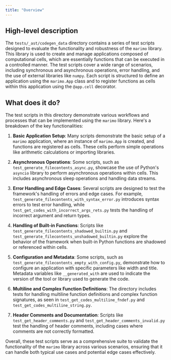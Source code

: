 ```yaml
---
title: "Overview"
---
```


## High-level description

The `tests/_ast/codegen_data` directory contains a series of test scripts designed to evaluate the functionality and robustness of the `marimo` library. This library is used to create and manage applications composed of computational cells, which are essentially functions that can be executed in a controlled manner. The test scripts cover a wide range of scenarios, including synchronous and asynchronous operations, error handling, and the use of external libraries like `numpy`. Each script is structured to define an application using the `marimo.App` class and to register functions as cells within this application using the `@app.cell` decorator.

## What does it do?

The test scripts in this directory demonstrate various workflows and processes that can be implemented using the `marimo` library. Here's a breakdown of the key functionalities:

1. **Basic Application Setup**: Many scripts demonstrate the basic setup of a `marimo` application, where an instance of `marimo.App` is created, and functions are registered as cells. These cells perform simple operations like arithmetic calculations or importing libraries.

2. **Asynchronous Operations**: Some scripts, such as `test_generate_filecontents_async.py`, showcase the use of Python's `asyncio` library to perform asynchronous operations within cells. This includes asynchronous sleep operations and handling data streams.

3. **Error Handling and Edge Cases**: Several scripts are designed to test the framework's handling of errors and edge cases. For example, `test_generate_filecontents_with_syntax_error.py` introduces syntax errors to test error handling, while `test_get_codes_with_incorrect_args_rets.py` tests the handling of incorrect argument and return types.

4. **Handling of Built-in Functions**: Scripts like `test_generate_filecontents_shadowed_builtin.py` and `test_generate_filecontents_unshadowed_builtin.py` explore the behavior of the framework when built-in Python functions are shadowed or referenced within cells.

5. **Configuration and Metadata**: Some scripts, such as `test_generate_filecontents_empty_with_config.py`, demonstrate how to configure an application with specific parameters like width and title. Metadata variables like `__generated_with` are used to indicate the version of the tool or library used to generate the code.

6. **Multiline and Complex Function Definitions**: The directory includes tests for handling multiline function definitions and complex function signatures, as seen in `test_get_codes_multiline_fndef.py` and `test_get_codes_multiline_string.py`.

7. **Header Comments and Documentation**: Scripts like `test_get_header_comments.py` and `test_get_header_comments_invalid.py` test the handling of header comments, including cases where comments are not correctly formatted.

Overall, these test scripts serve as a comprehensive suite to validate the functionality of the `marimo` library across various scenarios, ensuring that it can handle both typical use cases and potential edge cases effectively.